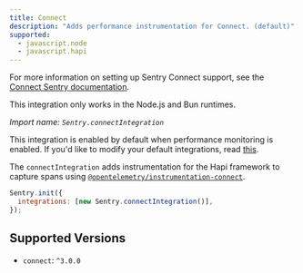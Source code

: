 ```yaml
---
title: Connect
description: "Adds performance instrumentation for Connect. (default)"
supported:
  - javascript.node
  - javascript.hapi
---
```


For more information on setting up Sentry Connect support, see the [Connect Sentry documentation](/platforms/javascript/guides/connect/).

<Alert>

This integration only works in the Node.js and Bun runtimes.

</Alert>

_Import name: `Sentry.connectIntegration`_

This integration is enabled by default when performance monitoring is enabled. If you'd like to modify your default integrations, read [this](./../#modifying-default-integrations).

The `connectIntegration` adds instrumentation for the Hapi framework to capture spans using [`@opentelemetry/instrumentation-connect`](https://www.npmjs.com/package/@opentelemetry/instrumentation-connect).

```JavaScript
Sentry.init({
  integrations: [new Sentry.connectIntegration()],
});
```

## Supported Versions

- `connect`: `^3.0.0`
